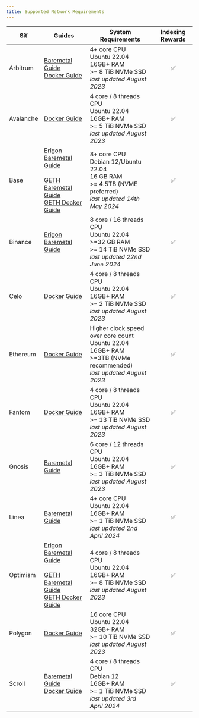 ```yaml
---
title: Supported Network Requirements
---
```


| Síť | Guides | System Requirements | Indexing Rewards |
| --- | --- | --- | :-: |
| Arbitrum | [Baremetal Guide](https://docs.infradao.com/archive-nodes-101/arbitrum/baremetal)<br /> [Docker Guide](https://docs.infradao.com/archive-nodes-101/arbitrum/docker) | 4+ core CPU<br /> Ubuntu 22.04<br /> 16GB+ RAM<br /> >= 8 TiB NVMe SSD<br /> _last updated August 2023_ | ✅ |
| Avalanche | [Docker Guide](https://docs.infradao.com/archive-nodes-101/avalanche/docker) | 4 core / 8 threads CPU<br /> Ubuntu 22.04<br /> 16GB+ RAM<br /> >= 5 TiB NVMe SSD<br /> _last updated August 2023_ | ✅ |
| Base | [Erigon Baremetal Guide](https://docs.infradao.com/archive-nodes-101/base/erigon/baremetal)<br /><br /> [GETH Baremetal Guide](https://docs.infradao.com/archive-nodes-101/base/geth/baremetal)<br /> [GETH Docker Guide](https://docs.infradao.com/archive-nodes-101/base/geth/docker) | 8+ core CPU<br /> Debian 12/Ubuntu 22.04<br /> 16 GB RAM<br /> >= 4.5TB (NVME preferred)<br /> _last updated 14th May 2024_ | ✅ |
| Binance | [Erigon Baremetal Guide](https://docs.infradao.com/archive-nodes-101/binance/erigon/baremetal) | 8 core / 16 threads CPU<br /> Ubuntu 22.04<br /> >=32 GB RAM<br /> >= 14 TiB NVMe SSD<br /> _last updated 22nd June 2024_ | ✅ |
| Celo | [Docker Guide](https://docs.infradao.com/archive-nodes-101/celo/docker) | 4 core / 8 threads CPU<br /> Ubuntu 22.04<br /> 16GB+ RAM<br /> >= 2 TiB NVMe SSD<br /> _last updated August 2023_ | ✅ |
| Ethereum | [Docker Guide](https://docs.infradao.com/archive-nodes-101/ethereum/erigon/docker) | Higher clock speed over core count<br /> Ubuntu 22.04<br /> 16GB+ RAM<br /> >=3TB (NVMe recommended)<br /> _last updated August 2023_ | ✅ |
| Fantom | [Docker Guide](https://docs.infradao.com/archive-nodes-101/fantom/docker) | 4 core / 8 threads CPU<br /> Ubuntu 22.04<br /> 16GB+ RAM<br /> >= 13 TiB NVMe SSD<br /> _last updated August 2023_ | ✅ |
| Gnosis | [Baremetal Guide](https://docs.infradao.com/archive-nodes-101/gnosis/erigon/baremetal) | 6 core / 12 threads CPU<br /> Ubuntu 22.04<br /> 16GB+ RAM<br /> >= 3 TiB NVMe SSD<br /> _last updated August 2023_ | ✅ |
| Linea | [Baremetal Guide](https://docs.infradao.com/archive-nodes-101/linea/baremetal) | 4+ core CPU<br /> Ubuntu 22.04<br /> 16GB+ RAM<br /> >= 1 TiB NVMe SSD<br /> _last updated 2nd April 2024_ | ✅ |
| Optimism | [Erigon Baremetal Guide](https://docs.infradao.com/archive-nodes-101/optimism/erigon/baremetal)<br /><br /> [GETH Baremetal Guide](https://docs.infradao.com/archive-nodes-101/optimism/geth/baremetal)<br /> [GETH Docker Guide](https://docs.infradao.com/archive-nodes-101/optimism/geth/docker) | 4 core / 8 threads CPU<br /> Ubuntu 22.04<br /> 16GB+ RAM<br /> >= 8 TiB NVMe SSD<br /> _last updated August 2023_ | ✅ |
| Polygon | [Docker Guide](https://docs.infradao.com/archive-nodes-101/polygon/docker) | 16 core CPU<br /> Ubuntu 22.04<br /> 32GB+ RAM<br /> >= 10 TiB NVMe SSD<br /> _last updated August 2023_ | ✅ |
| Scroll | [Baremetal Guide](https://docs.infradao.com/archive-nodes-101/scroll/baremetal)<br /> [Docker Guide](https://docs.infradao.com/archive-nodes-101/scroll/docker) | 4 core / 8 threads CPU<br /> Debian 12<br /> 16GB+ RAM<br /> >= 1 TiB NVMe SSD<br /> _last updated 3rd April 2024_ | ✅ |
